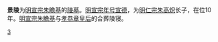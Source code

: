 {{unreferenced|time=2012-3-25}} 
{{Not|景泰陵}}
{{文物保护单位
| 级别 = 全国
| 名称 = [[明十三陵|十三陵]]<br /><span style="font-size:smaller;">景陵</span>
| 图片 = Jingling Tomb of Ming Dynasty.jpg
| 编号 = 1-178
| 分类 = 古墓葬
| 时代 = [[明|明]]
| 所在 = {{CHN}}[[北京市|北京市]][[昌平区|昌平区]]
| 坐标 = {{Coord|40|17|57|N|116|15|08|E|display=inline,title}}
| 登录 = 1961年
| Cat = 北京全国重点文物保护单位
}}

'''景陵'''为[[明宣宗|明宣宗]][[朱瞻基|朱瞻基]]的[[陵墓|陵墓]]。[[明宣宗|明宣宗]][[年号|年号]][[宣德|宣德]]，为[[明仁宗|明仁宗]][[朱高炽|朱高炽]]长子，在位10年。[[明宣宗|明宣宗]][[朱瞻基|朱瞻基]]与[[孝恭章皇后|孝恭章皇后]]的合葬陵寝。

{{明朝皇陵}}

[[Category:明十三陵|3]]